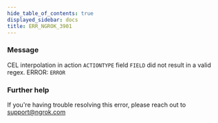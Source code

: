 ```yaml
---
hide_table_of_contents: true
displayed_sidebar: docs
title: ERR_NGROK_3901
---
```


### Message

CEL interpolation in action `ACTIONTYPE` field `FIELD` did not result in a valid regex.
ERROR: `ERROR`

### Further help

If you're having trouble resolving this error, please reach out to [support@ngrok.com](mailto:support@ngrok.com?subject=Help%20with%20ERR_NGROK_3901)
